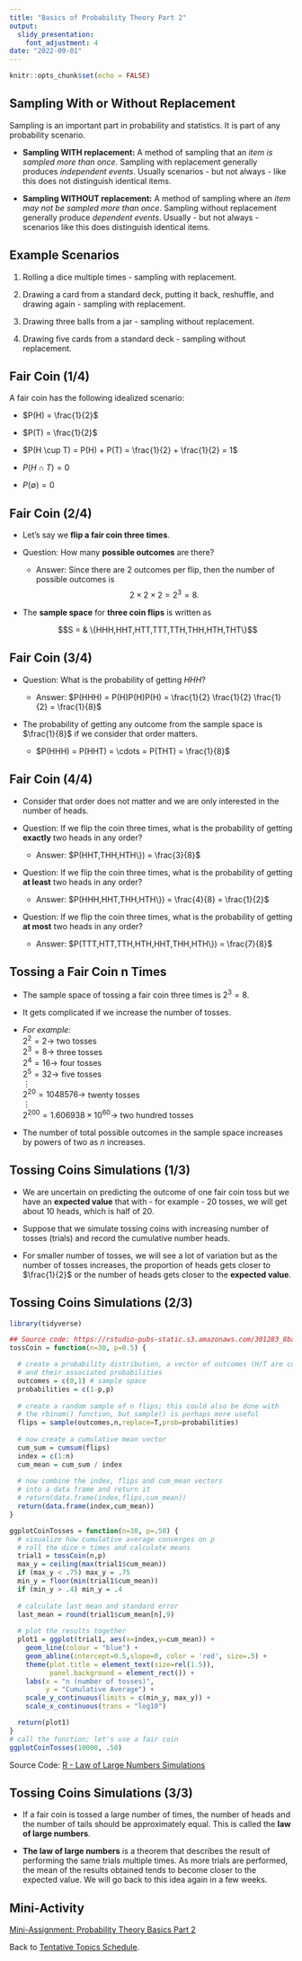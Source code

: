 ```yaml
---
title: "Basics of Probability Theory Part 2"
output:
  slidy_presentation:
    font_adjustment: 4
date: "2022-09-01"
---
```


```r
knitr::opts_chunk$set(echo = FALSE)
```

## Sampling With or Without Replacement

Sampling is an important part in probability and statistics. It is part of any probability scenario.

* **Sampling WITH replacement:** A method of sampling that an *item is sampled more than once*. Sampling with replacement generally produces *independent events*. Usually scenarios - but not always - like this does not distinguish identical items. 

* **Sampling WITHOUT replacement:** A method of sampling where an *item may not be sampled more than once*. Sampling without replacement generally produce *dependent events*. Usually - but not always - scenarios like this does distinguish identical items.

## Example Scenarios

1. Rolling a dice multiple times - sampling with replacement.

2. Drawing a card from a standard deck, putting it back, reshuffle, and drawing again - sampling with replacement.

3. Drawing three balls from a jar - sampling without replacement.

4. Drawing five cards from a standard deck - sampling without replacement.

## Fair Coin (1/4)

A fair coin has the following idealized scenario:

  * $P(H) = \frac{1}{2}$
  
  * $P(T) = \frac{1}{2}$
  
  * $P(H \cup T) = P(H) + P(T) = \frac{1}{2} + \frac{1}{2} = 1$
  
  * $P(H \cap T) = 0$
  
  * $P(\emptyset) = 0$
  
## Fair Coin (2/4)

  * Let's say we **flip a fair coin three times**.
  
  - Question: How many **possible outcomes** are there?
  
      - Answer: Since there are 2 outcomes per flip, then the number of possible outcomes is
  <center>
    $$2 \times 2 \times 2 = 2^3 = 8.$$
  </center>
  
   - The **sample space** for **three coin flips** is written as
  <center>
  $$S = & \{HHH,HHT,HTT,TTT,TTH,THH,HTH,THT\}$$
  </center>
  
## Fair Coin (3/4)
  
  - Question: What is the probability of getting $HHH$?
  
      - Answer: $P(HHH) = P(H)P(H)P(H) = \frac{1}{2} \frac{1}{2} \frac{1}{2} = \frac{1}{8}$
  
  - The probability of getting any outcome from the sample space is $\frac{1}{8}$ if we consider that order matters.
  
      - $P(HHH) = P(HHT) = \cdots = P(THT) = \frac{1}{8}$
  
## Fair Coin (4/4) {.smaller}

  - Consider that order does not matter and we are only interested in the number of heads.

  - Question: If we flip the coin three times, what is the probability of getting **exactly** two heads in any order?
  
      - Answer: $P(HHT,THH,HTH\}) = \frac{3}{8}$

  - Question: If we flip the coin three times, what is the probability of getting **at least** two heads in any order?
 
      - Answer: $P(HHH,HHT,THH,HTH\}) = \frac{4}{8} = \frac{1}{2}$
 
  - Question: If we flip the coin three times, what is the probability of getting **at most** two heads in any order?
 
      - Answer: $P(TTT,HTT,TTH,HTH,HHT,THH,HTH\}) = \frac{7}{8}$

## Tossing a Fair Coin $\mathbf{n}$ Times

  - The sample space of tossing a fair coin three times is $2^3 = 8$.

  - It gets complicated if we increase the number of tosses.
      
  - *For example:* <br>
      $2^2 = 2 \longrightarrow$ two tosses <br>
      $2^3 = 8 \longrightarrow$ three tosses <br>
      $2^4 = 16 \longrightarrow$ four tosses <br>
      $2^5 = 32 \longrightarrow$ five tosses <br>
      $\vdots$ <br>
      $2^{20} = 1048576 \longrightarrow$ twenty tosses <br>
      $\vdots$ <br>
      $2^{200} = 1.606938 \times 10^{60} \longrightarrow$ two hundred tosses <br>
      
  - The number of total possible outcomes in the sample space increases by powers of two as $n$ increases.
  
## Tossing Coins Simulations (1/3)

  * We are uncertain on predicting the outcome of one fair coin toss but we have an **expected value** that with - for example - 20 tosses, we will get about 10 heads, which is half of 20.
  
  * Suppose that we simulate tossing coins with increasing number of tosses (trials) and record the cumulative number heads.
  
  * For smaller number of tosses, we will see a lot of variation but as the number of tosses increases, the proportion of heads gets closer to $\frac{1}{2}$ or the number of heads gets closer to the **expected value**.
  
## Tossing Coins Simulations (2/3)

```r
library(tidyverse)

## Source code: https://rstudio-pubs-static.s3.amazonaws.com/301283_8ba77a4c9d8d4a2db3d07372b7b22c82.html
tossCoin = function(n=30, p=0.5) {

  # create a probability distribution, a vector of outcomes (H/T are coded using 0/1)
  # and their associated probabilities
  outcomes = c(0,1) # sample space
  probabilities = c(1-p,p)
  
  # create a random sample of n flips; this could also be done with
  # the rbinom() function, but sample() is perhaps more useful
  flips = sample(outcomes,n,replace=T,prob=probabilities)
  
  # now create a cumulative mean vector
  cum_sum = cumsum(flips)
  index = c(1:n)
  cum_mean = cum_sum / index
  
  # now combine the index, flips and cum_mean vectors
  # into a data frame and return it
  # return(data.frame(index,flips,cum_mean))
  return(data.frame(index,cum_mean))
}

ggplotCoinTosses = function(n=30, p=.50) {
  # visualize how cumulative average converges on p  
  # roll the dice n times and calculate means
  trial1 = tossCoin(n,p)
  max_y = ceiling(max(trial1$cum_mean))
  if (max_y < .75) max_y = .75 
  min_y = floor(min(trial1$cum_mean))
  if (min_y > .4) min_y = .4
  
  # calculate last mean and standard error
  last_mean = round(trial1$cum_mean[n],9)
  
  # plot the results together
  plot1 = ggplot(trial1, aes(x=index,y=cum_mean)) +
    geom_line(colour = "blue") +
    geom_abline(intercept=0.5,slope=0, color = 'red', size=.5) +      
    theme(plot.title = element_text(size=rel(1.5)),
          panel.background = element_rect()) +
    labs(x = "n (number of tosses)", 
         y = "Cumulative Average") +
    scale_y_continuous(limits = c(min_y, max_y)) +
    scale_x_continuous(trans = "log10")

  return(plot1)
}  
# call the function; let's use a fair coin
ggplotCoinTosses(10000, .50)
```

Source Code: [R - Law of Large Numbers Simulations](https://rstudio-pubs-static.s3.amazonaws.com/301283_8ba77a4c9d8d4a2db3d07372b7b22c82.html){target="_blank"}

## Tossing Coins Simulations (3/3)

- If a fair coin is tossed a large number of times, the number of heads and the number of tails should be approximately equal. This is called the **law of large numbers**.

- **The law of large numbers** is a theorem that describes the result of performing the same trials multiple times. As more trials are performed, the mean of the results obtained tends to become closer to the expected value. We will go back to this idea again in a few weeks.

## Mini-Activity

[Mini-Assignment: Probability Theory Basics Part 2](ma-mth461a-20220906.pdf){target="_blank"}

Back to [Tentative Topics Schedule](../../topics.html).
